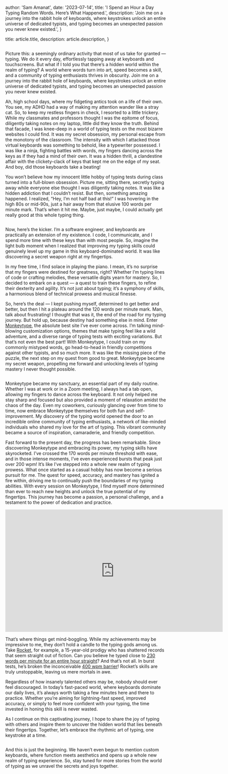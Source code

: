 
  author: 'Sam Amanat',
  date: '2023-07-14',
  title: 'I Spend an Hour a Day Typing Random Words. Here’s What Happened.',
  description:
    'Join me on a journey into the rabbit hole of keyboards, where keystrokes unlock an entire universe of dedicated typists, and typing becomes an unexpected passion you never knew existed.',
}

  title: article.title,
  description: article.description,
}


<Image src={laptop} alt="" />

Picture this: a seemingly ordinary activity that most of us take for granted — typing. We do it every day, effortlessly tapping away at keyboards and touchscreens. But what if I told you that there’s a hidden world within the realm of typing? A world where words turn into art, speed becomes a skill, and a community of typing enthusiasts thrives in obscurity. Join me on a journey into the rabbit hole of keyboards, where keystrokes unlock an entire universe of dedicated typists, and typing becomes an unexpected passion you never knew existed.

Ah, high school days, where my fidgeting antics took on a life of their own. You see, my ADHD had a way of making my attention wander like a stray cat. So, to keep my restless fingers in check, I resorted to a little trickery. While my classmates and professors thought I was the epitome of focus, diligently taking notes on my laptop, little did they know the truth. Behind that facade, I was knee-deep in a world of typing tests on the most bizarre websites I could find. It was my secret obsession, my personal escape from the monotony of the classroom. The intensity with which I attacked those virtual keyboards was something to behold, like a typewriter possessed. I was like a ninja, fighting battles with words, my fingers dancing across the keys as if they had a mind of their own. It was a hidden thrill, a clandestine affair with the clickety-clack of keys that kept me on the edge of my seat. And boy, did those keyboards take a beating!

You won’t believe how my innocent little hobby of typing tests during class turned into a full-blown obsession. Picture me, sitting there, secretly typing away while everyone else thought I was diligently taking notes. It was like a hidden addiction that I couldn’t resist. But then, something amazing happened. I realized, “Hey, I’m not half bad at this!” I was hovering in the high 80s or mid-90s, just a hair away from that elusive 100 words per minute mark. That’s when it hit me. Maybe, just maybe, I could actually get really good at this whole typing thing.

<Image src={workstation} alt="" />

Now, here’s the kicker. I’m a software engineer, and keyboards are practically an extension of my existence. I code, I communicate, and I spend more time with these keys than with most people. So, imagine the light bulb moment when I realized that improving my typing skills could genuinely level up my game in this keyboard-dominated world. It was like discovering a secret weapon right at my fingertips.

In my free time, I find solace in playing the piano. I mean, it’s no surprise that my fingers were destined for greatness, right? Whether I’m typing lines of code or crafting melodies, these versatile digits yearn for mastery. So, I decided to embark on a quest — a quest to train these fingers, to refine their dexterity and agility. It’s not just about typing; it’s a symphony of skills, a harmonious blend of technical prowess and musical finesse.

So, here’s the deal — I kept pushing myself, determined to get better and better, but then I hit a plateau around the 120 words per minute mark. Man, talk about frustrating! I thought that was it, the end of the road for my typing journey. But hold up, because destiny had something else in mind. Enter [Monkeytype](https://monkeytype.com/), the absolute best site I’ve ever come across. I’m talking mind-blowing customization options, themes that make typing feel like a wild adventure, and a diverse range of typing tests with exciting variations. But that’s not even the best part! With Monkeytype, I could train on my commonly mistyped words, go head-to-head in friendly competitions against other typists, and so much more. It was like the missing piece of the puzzle, the next step on my quest from good to great. Monkeytype became my secret weapon, propelling me forward and unlocking levels of typing mastery I never thought possible.

<Image src={monkeytype} alt="" />

Monkeytype became my sanctuary, an essential part of my daily routine. Whether I was at work or in a Zoom meeting, I always had a tab open, allowing my fingers to dance across the keyboard. It not only helped me stay sharp and focused but also provided a moment of relaxation amidst the chaos of the day. Even my coworkers, curiously glancing over from time to time, now embrace Monkeytype themselves for both fun and self-improvement. My discovery of the typing world opened the door to an incredible online community of typing enthusiasts, a network of like-minded individuals who shared my love for the art of typing. This vibrant community became a source of inspiration, camaraderie, and friendly competition.

Fast forward to the present day, the progress has been remarkable. Since discovering Monkeytype and embracing its power, my typing skills have skyrocketed. I’ve crossed the 170 words per minute threshold with ease, and in those intense moments, I’ve even experienced bursts that peak just over 200 wpm! It’s like I’ve stepped into a whole new realm of typing prowess. What once started as a casual hobby has now become a serious pursuit for me. The quest for speed, accuracy, and mastery has ignited a fire within, driving me to continually push the boundaries of my typing abilities. With every session on Monkeytype, I find myself more determined than ever to reach new heights and unlock the true potential of my fingertips. This journey has become a passion, a personal challenge, and a testament to the power of dedication and practice.

<iframe width="680" height="382" src="https://www.youtube.com/embed/1Lg_00y5nsE" title="273 WPM TYPING WORLD RECORD - Monkeytype 60s" frameborder="0" allow="accelerometer; autoplay; clipboard-write; encrypted-media; gyroscope; picture-in-picture; web-share" allowfullscreen></iframe>

That’s where things get mind-boggling. While my achievements may be impressive to me, they don’t hold a candle to the typing gods among us. Take [Rocket](https://www.youtube.com/@mythicalrocket), for example, a 15-year-old prodigy who has shattered records that seem straight out of fiction. Can you believe he typed close to [230 words per minute for an entire hour straight](https://www.youtube.com/watch?v=hGvEE4dE5Og)? And that’s not all. In burst tests, he’s broken the inconceivable [400 wpm barrier](https://www.youtube.com/shorts/OxuTojtY8Wc)! Rocket’s skills are truly unstoppable, leaving us mere mortals in awe.

Regardless of how insanely talented others may be, nobody should ever feel discouraged. In today’s fast-paced world, where keyboards dominate our daily lives, it’s always worth taking a few minutes here and there to practice. Whether you’re aiming for lightning-fast speed, improved accuracy, or simply to feel more confident with your typing, the time invested in honing this skill is never wasted.

As I continue on this captivating journey, I hope to share the joy of typing with others and inspire them to uncover the hidden world that lies beneath their fingertips. Together, let’s embrace the rhythmic art of typing, one keystroke at a time.

<Image src={keyboard} alt="" />

And this is just the beginning. We haven’t even begun to mention custom keyboards, where function meets aesthetics and opens up a whole new realm of typing experience. So, stay tuned for more stories from the world of typing as we unravel the secrets and joys together.